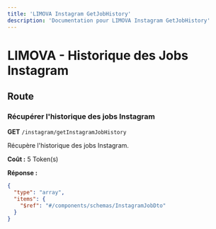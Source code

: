 ```yaml
---
title: 'LIMOVA Instagram GetJobHistory'
description: 'Documentation pour LIMOVA Instagram GetJobHistory'
---
```


# LIMOVA - Historique des Jobs Instagram

## Route

### Récupérer l'historique des jobs Instagram
**GET** `/instagram/getInstagramJobHistory`

Récupère l'historique des jobs Instagram.

**Coût :** 5 Token(s)

**Réponse :**
```json
{
  "type": "array",
  "items": {
    "$ref": "#/components/schemas/InstagramJobDto"
  }
}
``` 
